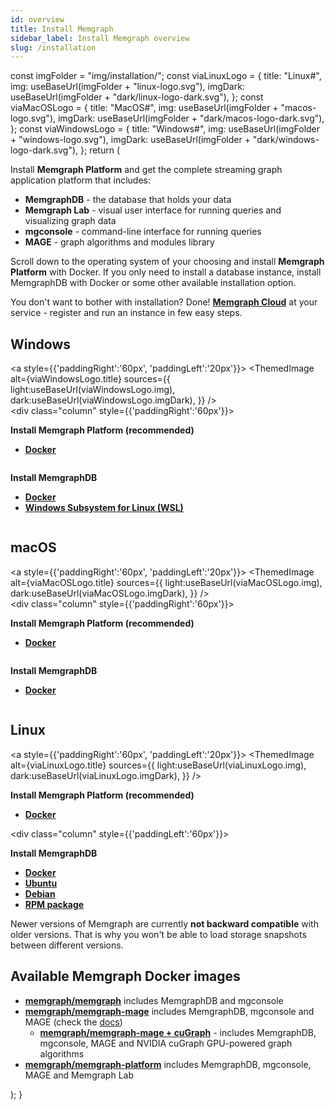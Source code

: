 ```yaml
---
id: overview
title: Install Memgraph
sidebar_label: Install Memgraph overview
slug: /installation
---
```



  const imgFolder = "img/installation/";
  const viaLinuxLogo = {
    title: "Linux#",
    img: useBaseUrl(imgFolder + "linux-logo.svg"),
    imgDark: useBaseUrl(imgFolder + "dark/linux-logo-dark.svg"),
  };
  const viaMacOSLogo = {
    title: "MacOS#",
    img: useBaseUrl(imgFolder + "macos-logo.svg"),
    imgDark: useBaseUrl(imgFolder + "dark/macos-logo-dark.svg"),
  };
  const viaWindowsLogo = {
    title: "Windows#",
    img: useBaseUrl(imgFolder + "windows-logo.svg"),
    imgDark: useBaseUrl(imgFolder + "dark/windows-logo-dark.svg"),
  };
  return (
     <Container size="small">
      <div className={styles.connectToMemgraph}>
        <section>
          <p>
          Install <b>Memgraph Platform</b> and get the complete streaming graph application platform that includes:
          </p>
          <ul>
            <li>
              <b>MemgraphDB</b> - the database that holds your data
            </li>
            <li>
              <b>Memgraph Lab</b> - visual user interface for running queries and visualizing graph data
            </li>
            <li>
              <b>mgconsole</b> - command-line interface for running queries
            </li>
            <li>
              <b>MAGE</b> - graph algorithms and modules library
            </li>
          </ul>
          <p>
          Scroll down to the operating system of your choosing and install <b>Memgraph Platform</b> with Docker. If you only need to install a database instance, install MemgraphDB with Docker or some other available installation option.
          </p>
          <p>
          You don't want to bother with installation? Done! <a href='/memgraph-cloud'><b>Memgraph Cloud</b></a> at your service - register and run an instance in few easy steps.
          </p>
        </section>
        <section>
          <h2>Windows</h2>
            <div class="row">
              <div class="column">
              <a style={{'paddingRight':'60px', 'paddingLeft':'20px'}}>
                <ThemedImage
                  alt={viaWindowsLogo.title}
                  sources={{
                    light:useBaseUrl(viaWindowsLogo.img),
                    dark:useBaseUrl(viaWindowsLogo.imgDark),
                  }}
                />
              </a>
              </div>
              <div class="column" style={{'paddingRight':'60px'}}>
                <p><b>Install Memgraph Platform (recommended)</b></p>
                  <ul>
                    <li><a href='install-memgraph-on-windows-docker'><b>Docker</b></a></li>
                  </ul>
              </div>
              <div class="column">
                <p><b>Install MemgraphDB</b></p>
                <ul>
                  <li><a href='install-memgraph-db-on-windows-docker'><b>Docker</b></a></li>
                  <li><a href='install-memgraph-on-windows-wsl'><b>Windows Subsystem for Linux (WSL)</b></a></li>
                </ul>
            </div>
          </div>
        </section>
        <section>
          <h2>macOS</h2>
            <div class="row">
              <div class="column">
                <a style={{'paddingRight':'60px', 'paddingLeft':'20px'}}>
                  <ThemedImage
                    alt={viaMacOSLogo.title}
                    sources={{
                      light:useBaseUrl(viaMacOSLogo.img),
                      dark:useBaseUrl(viaMacOSLogo.imgDark),
                    }}
                  />
                </a>
              </div>
              <div class="column" style={{'paddingRight':'60px'}}>
                <p><b>Install Memgraph Platform (recommended)</b></p>
                <ul>
                  <li><a href='install-memgraph-on-macos-docker'><b>Docker</b></a></li>
                </ul>
              </div>
              <div class="column">
                <p><b>Install MemgraphDB</b></p>
                <ul>
                  <li><a href='install-memgraph-db-on-macos-docker'><b>Docker</b></a></li>
                </ul>
              </div>
            </div>
        </section>
        <section>
          <h2>Linux</h2>
            <div class="row">
              <div class="column">
                <a style={{'paddingRight':'60px', 'paddingLeft':'20px'}}>
                  <ThemedImage
                    alt={viaLinuxLogo.title}
                    sources={{
                      light:useBaseUrl(viaLinuxLogo.img),
                      dark:useBaseUrl(viaLinuxLogo.imgDark),
                    }}
                />
                </a>
              </div>
              <div class="column">
                <p><b>Install Memgraph Platform (recommended)</b>
                </p>
                <ul>
                  <li><a href='install-memgraph-on-linux-docker'><b>Docker</b></a></li>
                </ul>
              </div>
              <div class="column" style={{'paddingLeft':'60px'}}>
                <p><b>Install MemgraphDB</b></p>
                <ul>
                  <li><a href='install-memgraph-db-on-linux-docker'><b>Docker</b></a></li>
                  <li><a href='install-memgraph-on-ubuntu'><b>Ubuntu</b></a></li>
                  <li><a href='install-memgraph-on-debian'><b>Debian</b></a></li>
                  <li><a href='install-memgraph-from-rpm'><b>RPM package</b></a></li>
                </ul>
              </div>
            </div>
        </section>
        <p>Newer versions of Memgraph are currently <b>not backward compatible</b> with older versions. That is why you won't be able to load storage snapshots between different versions.</p>
        <section>
          <h2>Available Memgraph Docker images</h2>
            <ul>
              <li><a href='https://hub.docker.com/r/memgraph/memgraph/tags'><b>memgraph/memgraph</b></a> includes MemgraphDB and mgconsole</li> 
              <li><a href='https://hub.docker.com/r/memgraph/memgraph-mage/tags'><b>memgraph/memgraph-mage</b></a> includes MemgraphDB, mgconsole and MAGE (check the <a href='/mage/installation'>docs</a>)
                  <ul><li><a href='https://hub.docker.com/r/memgraph/memgraph-mage/tags?page=1&name=cugraph'><b>memgraph/memgraph-mage + cuGraph</b></a> - includes MemgraphDB, mgconsole, MAGE and NVIDIA cuGraph GPU-powered graph algorithms</li></ul>
                </li>
              <li><a href='https://hub.docker.com/r/memgraph/memgraph-platform/tags'><b>memgraph/memgraph-platform</b></a> includes MemgraphDB, mgconsole, MAGE and Memgraph Lab</li>
            </ul>
        </section>
      </div>
    </Container>
  );
}

